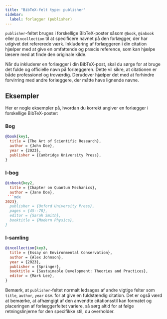 ```yaml
---
title: "BibTeX-felt type: publisher"
sidebar:
  label: forlægger (publisher)
---
```



`publisher`-feltet bruges i forskellige BibTeX-poster såsom `@book`, `@inbook` eller `@incollection` til at specificere navnet på den forlægger, der har udgivet det refererede værk. Inkludering af forlæggeren i din citation hjælper med at give en omfattende og præcis reference, som kan hjælpe læsere med at finde den originale kilde.

<CiteDrive />

Når du inkluderer en forlægger i din BibTeX-post, skal du sørge for at bruge det fulde og officielle navn på forlæggeren. Dette vil sikre, at citationen er både professionel og troværdig. Derudover hjælper det med at forhindre forvirring med andre forlæggere, der måtte have lignende navne.

## Eksempler

Her er nogle eksempler på, hvordan du korrekt angiver en forlægger i forskellige BibTeX-poster:

### Bog

```bibtex
@book{key1,
  title = {The Art of Scientific Research},
  author = {John Doe},
  year = {2023},
  publisher = {Cambridge University Press},
}
```

### I-bog

```bibtex
@inbook{key2,
  title = {Chapter on Quantum Mechanics},
  author = {Jane Doe},
 ```mdx
2023},
  publisher = {Oxford University Press},
  pages = {45--78},
  editor = {Sarah Smith},
  booktitle = {Modern Physics},
}
```

### I-samling

```bibtex
@incollection{key3,
  title = {Essay on Environmental Conservation},
  author = {Alex Johnson},
  year = {2023},
  publisher = {Springer},
  booktitle = {Sustainable Development: Theories and Practices},
  editor = {Mark Lee},
}
```

Bemærk, at `publisher`-feltet normalt ledsages af andre vigtige felter som `title`, `author`, `year` osv. for at give en fuldstændig citation. Det er også værd at bemærke, at afhængigt af den anvendte citationsstil kan formatet og placeringen af forlæggerfeltet variere, så sørg altid for at følge retningslinjerne for den specifikke stil, du overholder.

